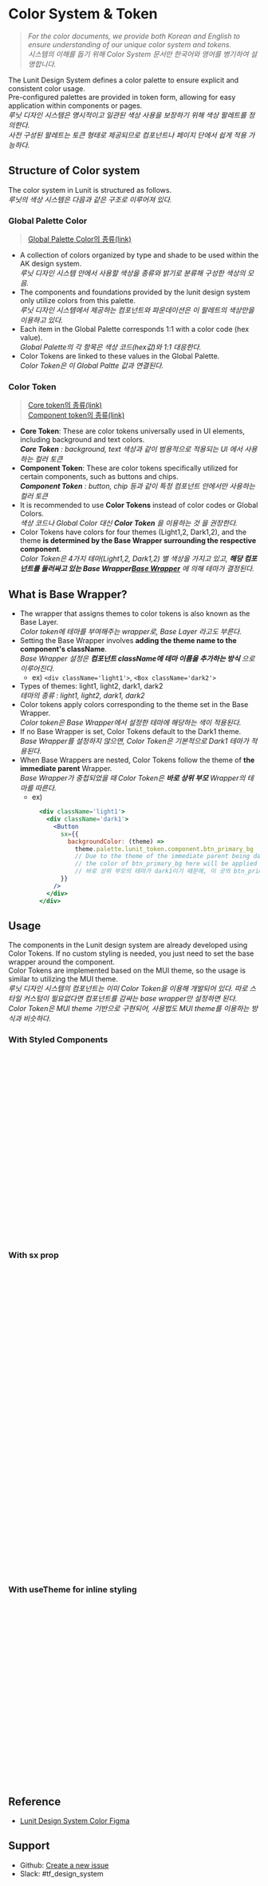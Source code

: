 


<Meta of={ColorsStories} />

# Color System & Token
> _For the color documents, we provide both Korean and English to ensure understanding of our unique color system and tokens._  
> _시스템의 이해를 돕기 위해 Color System 문서만 한국어와 영어를 병기하여 설명합니다._

The Lunit Design System defines a color palette to ensure explicit and consistent color usage.  
Pre-configured palettes are provided in token form, allowing for easy application within components or pages.  
_루닛 디자인 시스템은 명시적이고 일관된 색상 사용을 보장하기 위해 색상 팔레트를 정의한다.  
사전 구성된 팔레트는 토큰 형태로 제공되므로 컴포넌트나 페이지 단에서 쉽게 적용 가능하다._


## Structure of Color system
The color system in Lunit is structured as follows.    
_루닛의 색상 시스템은 다음과 같은 구조로 이루어져 있다._  

<ColorSystem />

### Global Palette Color

> [Global Palette Color의 종류(link)](?path=/story/foundation-colors--global-colors)
- A collection of colors organized by type and shade to be used within the AK design system.  
  _루닛 디자인 시스템 안에서 사용할 색상을 종류와 밝기로 분류해 구성한 색상의 모음._  
- The components and foundations provided by the lunit design system only utilize colors from this palette.  
  _루닛 디자인 시스템에서 제공하는 컴포넌트와 파운데이션은 이 팔레트의 색상만을 이용하고 있다._  
- Each item in the Global Palette corresponds 1:1 with a color code (hex value).  
  _Global Palette의 각 항목은 색상 코드(hex값)와 1:1 대응한다._  
- Color Tokens are linked to these values in the Global Palette.  
  _Color Token은 이 Global Paltte 값과 연결된다._  

### Color Token

> [Core token의 종류(link)](?path=/story/foundation-colors--core-tokens) <br />
> [Component token의 종류(link)](?path=/story/foundation-colors--component-tokens)

- **Core Token**: These are color tokens universally used in UI elements, including background and text colors.  
  _**Core Token** : background, text 색상과 같이 범용적으로 적용되는 UI 에서 사용하는 컬러 토큰_  
- **Component Token**: These are color tokens specifically utilized for certain components, such as buttons and chips.  
 _**Component Token** : button, chip 등과 같이 특정 컴포넌트 안에서만 사용하는 컬러 토큰_  
- It is recommended to use **Color Tokens** instead of color codes or Global Colors.  
  _색상 코드나 Global Color 대신 **Color Token** 을 이용하는 것 을 권장한다._  
- Color Tokens have colors for four themes (Light1,2, Dark1,2), and the theme **is determined by the Base Wrapper surrounding the respective component**.  
  _Color Token은 4가지 테마(Light1,2, Dark1,2) 별 색상을 가지고 있고, **해당 컴포넌트를 둘러싸고 있는 Base Wrapper[Base Wrapper](#what-is-base-wrapper)** 에 의해 테마가 결정된다._  

## What is Base Wrapper?
- The wrapper that assigns themes to color tokens is also known as the Base Layer.  
  _Color token에 테마를 부여해주는 wrapper로, Base Layer 라고도 부른다._  
- Setting the Base Wrapper involves **adding the theme name to the component's className**.  
  _Base Wrapper 설정은 **컴포넌트 className에 테마 이름을 추가하는 방식** 으로 이루어진다._  
  - ex) `<div className='light1'>`, `<Box className='dark2'>`
- Types of themes: light1, light2, dark1, dark2  
  _테마의 종류 : light1, light2, dark1, dark2_  
- Color tokens apply colors corresponding to the theme set in the Base Wrapper.  
  _Color token은 Base Wrapper에서 설정한 테마에 해당하는 색이 적용된다._  
- If no Base Wrapper is set, Color Tokens default to the Dark1 theme.  
  _Base Wrapper를 설정하지 않으면, Color Token은 기본적으로 Dark1 테마가 적용된다._  
- When Base Wrappers are nested, Color Tokens follow the theme of **the immediate parent** Wrapper.  
  _Base Wrapper가 중첩되었을 때 Color Token은 **바로 상위 부모** Wrapper의 테마를 따른다._  
  - ex)        
    ```jsx
      <div className='light1'>
        <div className='dark1'>
          <Button 
            sx={{
              backgroundColor: (theme) => 
                theme.palette.lunit_token.component.btn_primary_bg
                // Due to the theme of the immediate parent being dark1, 
                // the color of btn_primary_bg here will be applied as the dark1 theme color.
                // 바로 상위 부모의 테마가 dark1이기 때문에, 이 곳의 btn_primary_bg 색상은 dark1 테마 색상이 적용됨
            }}
          /> 
        </div>
      </div>  
    ```  

## Usage
The components in the Lunit design system are already developed using Color Tokens. If no custom styling is needed, you just need to set the base wrapper around the component.  
Color Tokens are implemented based on the MUI theme, so the usage is similar to utilizing the MUI theme.  
_루닛 디자인 시스템의 컴포넌트는 이미 Color Token을 이용해 개발되어 있다. 따로 스타일 커스텀이 필요없다면 컴포넌트를 감싸는 base wrapper만 설정하면 된다._  
_Color Token은 MUI theme 기반으로 구현되어, 사용법도 MUI theme를 이용하는 방식과 비슷하다._  

### With Styled Components

<Canvas of={TokenInComponentStories.InComponentWithStyled} sourceState="none" />

```jsx
  const StyledTextField = styled(TextField)(({ theme }) => ({
    "& .MuiInputBase-root": {
      backgroundColor: theme.palette.lunit_token.component.textfield_bg,
      color: theme.palette.lunit_token.core.text_normal,
      "& .MuiInputBase-input": {
        padding: "8px 16px",
      },
      "&.Mui-focused fieldset": {
        borderColor: theme.palette.lunit_token.core.focused,
      },
    },
  }));

const InComponentWithStyled = () => {
  return (
    <>
      <div className='light1'>
        <StyledTextField placeholder="Styled Text Field" />
      </div>
      <div className="dark1">
        <StyledTextField placeholder="Styled Text Field" />
      </div>
    </>
  );
};
```

### With sx prop

<Canvas of={TokenInComponentStories.InComponentWithSx} sourceState="none" />

```jsx
const InComponentWithSx = () => {
  return (
    <>
      <div className='light1'>
        <TextField
          placeholder="Text Field with SX"
          sx={{
            "& .MuiInputBase-root": {
              backgroundColor: (theme) =>
                theme.palette.lunit_token.component.textfield_bg,
              color: (theme) => theme.palette.lunit_token.core.text_normal,
              "& .MuiInputBase-input": {
                padding: "8px 16px",
              },
              "&.Mui-focused fieldset": {
                borderColor: (theme) => theme.palette.lunit_token.core.focused,
              },
            },
          }}
        />
        <Box width={150} height={50} bgcolor="#DFDFE2" mt={3}>
          Hello!
          <Box
            sx={{
              backgroundColor: (theme) =>
                theme.palette.lunit_token.component.alert_info_bg,
              color: (theme) =>
                theme.palette.lunit_token.component.alert_info_border,
              boxShadow: (theme) =>
                `20px -10px 5px ${theme.palette.lunit_token.core.shadow_01}`,
              width: 300,
              height: 80,
            }}
          >
            - with alpha value
          </Box>
        </Box>
      </div>
    </>
  );
};
```

### With useTheme for inline styling

<Canvas of={TokenInComponentStories.InComponentWithInlineStyle} sourceState="none" />

```jsx
const InComponentWithInlineStyle = () => {
  const theme = useTheme();

  return (
    <>
      <div className='light1'>
        <TextField
          placeholder="Inline Styled Text Field"
          style={{
            backgroundColor: theme.palette.lunit_token.component.textfield_bg,
          }}
        />
      </div>
      <div className='dark1'>
        <TextField
          placeholder="Inline Styled Text Field"
          style={{
            backgroundColor: theme.palette.lunit_token.component.textfield_bg,
          }}
        />
      </div>
    </>
  );
};
```

## Reference

- [Lunit Design System Color Figma](https://www.figma.com/file/oh2WsSLBuX30Yp589gyliB/Design-System_1.0.7_Latest?type=design&node-id=14801-186914&mode=design&t=unSsZRlRhL3LrTRm-0)

## Support

- Github: [Create a new issue](https://github.com/lunit-io/design-system/issues/new)
- Slack: #tf_design_system

